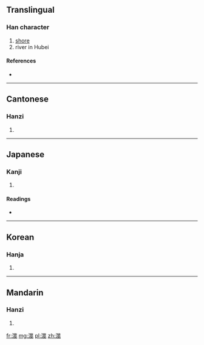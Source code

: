 ==Translingual==

===Han character===
{{Han char|rn=85|rad=水|as=13|sn=16|four=3811<sub>8</sub>|canj=水竹一人 (EHMO)}}

# [[shore]]
# river in Hubei

====References====
* {{Han ref|kx=0653.050|dkj=18392|dj=1063.070|hdz=31759.050|uh=6FA8|ud=28584|bh=E9F5|bd=59893}}

----

==Cantonese==

===Hanzi===
{{yue-hanzi|jyut=|y=sai6}}

# {{defn|lang=yue|sort=水13}}

----

==Japanese==

===Kanji===
{{ja-kanji|grade=|rs=水13}}

# {{defn|lang=ja|sort=水13}}

====Readings====
* {{ja-readings|on=[[せい]] (sei), [[ぜい]] (zei), [[えい]] (ei)|kun=[[つきじ]] (tsukiji)}}

----

==Korean==

===Hanja===
{{ko-hanja|hangeul=서|eumhun=|rv=seo|mr=sŏ|y=se}}

# {{defn|lang=ko|sort=水13}}

----

==Mandarin==

===Hanzi===
{{cmn-hanzi|pin=[[shì]] ([[shi4]])|wg=shih<sup>4</sup>}}

# {{defn|lang=cmn|sort=水13}}

[[fr:澨]]
[[mg:澨]]
[[pl:澨]]
[[zh:澨]]